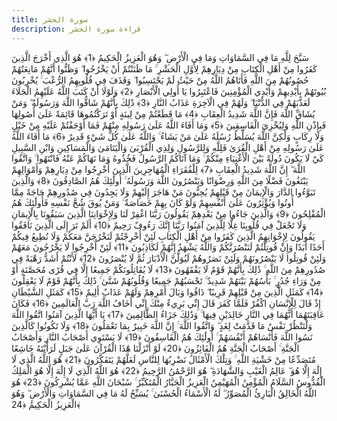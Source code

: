 ```yaml
---
title: سورة الحشر
description: قراءة سورة الحشر
---
```


سَبَّحَ لِلَّهِ مَا فِي السَّمَاوَاتِ وَمَا فِي الْأَرْضِ ۖ وَهُوَ الْعَزِيزُ الْحَكِيمُ ﴿1﴾ هُوَ الَّذِي أَخْرَجَ الَّذِينَ كَفَرُوا مِنْ أَهْلِ الْكِتَابِ مِنْ دِيَارِهِمْ لِأَوَّلِ الْحَشْرِ ۚ مَا ظَنَنْتُمْ أَنْ يَخْرُجُوا ۖ وَظَنُّوا أَنَّهُمْ مَانِعَتُهُمْ حُصُونُهُمْ مِنَ اللَّهِ فَأَتَاهُمُ اللَّهُ مِنْ حَيْثُ لَمْ يَحْتَسِبُوا ۖ وَقَذَفَ فِي قُلُوبِهِمُ الرُّعْبَ ۚ يُخْرِبُونَ بُيُوتَهُمْ بِأَيْدِيهِمْ وَأَيْدِي الْمُؤْمِنِينَ فَاعْتَبِرُوا يَا أُولِي الْأَبْصَارِ ﴿2﴾ وَلَوْلَا أَنْ كَتَبَ اللَّهُ عَلَيْهِمُ الْجَلَاءَ لَعَذَّبَهُمْ فِي الدُّنْيَا ۖ وَلَهُمْ فِي الْآخِرَةِ عَذَابُ النَّارِ ﴿3﴾ ذَٰلِكَ بِأَنَّهُمْ شَاقُّوا اللَّهَ وَرَسُولَهُ ۖ وَمَنْ يُشَاقِّ اللَّهَ فَإِنَّ اللَّهَ شَدِيدُ الْعِقَابِ ﴿4﴾ مَا قَطَعْتُمْ مِنْ لِينَةٍ أَوْ تَرَكْتُمُوهَا قَائِمَةً عَلَىٰ أُصُولِهَا فَبِإِذْنِ اللَّهِ وَلِيُخْزِيَ الْفَاسِقِينَ ﴿5﴾ وَمَا أَفَاءَ اللَّهُ عَلَىٰ رَسُولِهِ مِنْهُمْ فَمَا أَوْجَفْتُمْ عَلَيْهِ مِنْ خَيْلٍ وَلَا رِكَابٍ وَلَٰكِنَّ اللَّهَ يُسَلِّطُ رُسُلَهُ عَلَىٰ مَنْ يَشَاءُ ۚ وَاللَّهُ عَلَىٰ كُلِّ شَيْءٍ قَدِيرٌ ﴿6﴾ مَا أَفَاءَ اللَّهُ عَلَىٰ رَسُولِهِ مِنْ أَهْلِ الْقُرَىٰ فَلِلَّهِ وَلِلرَّسُولِ وَلِذِي الْقُرْبَىٰ وَالْيَتَامَىٰ وَالْمَسَاكِينِ وَابْنِ السَّبِيلِ كَيْ لَا يَكُونَ دُولَةً بَيْنَ الْأَغْنِيَاءِ مِنْكُمْ ۚ وَمَا آتَاكُمُ الرَّسُولُ فَخُذُوهُ وَمَا نَهَاكُمْ عَنْهُ فَانْتَهُوا ۚ وَاتَّقُوا اللَّهَ ۖ إِنَّ اللَّهَ شَدِيدُ الْعِقَابِ ﴿7﴾ لِلْفُقَرَاءِ الْمُهَاجِرِينَ الَّذِينَ أُخْرِجُوا مِنْ دِيَارِهِمْ وَأَمْوَالِهِمْ يَبْتَغُونَ فَضْلًا مِنَ اللَّهِ وَرِضْوَانًا وَيَنْصُرُونَ اللَّهَ وَرَسُولَهُ ۚ أُولَٰئِكَ هُمُ الصَّادِقُونَ ﴿8﴾ وَالَّذِينَ تَبَوَّءُوا الدَّارَ وَالْإِيمَانَ مِنْ قَبْلِهِمْ يُحِبُّونَ مَنْ هَاجَرَ إِلَيْهِمْ وَلَا يَجِدُونَ فِي صُدُورِهِمْ حَاجَةً مِمَّا أُوتُوا وَيُؤْثِرُونَ عَلَىٰ أَنْفُسِهِمْ وَلَوْ كَانَ بِهِمْ خَصَاصَةٌ ۚ وَمَنْ يُوقَ شُحَّ نَفْسِهِ فَأُولَٰئِكَ هُمُ الْمُفْلِحُونَ ﴿9﴾ وَالَّذِينَ جَاءُوا مِنْ بَعْدِهِمْ يَقُولُونَ رَبَّنَا اغْفِرْ لَنَا وَلِإِخْوَانِنَا الَّذِينَ سَبَقُونَا بِالْإِيمَانِ وَلَا تَجْعَلْ فِي قُلُوبِنَا غِلًّا لِلَّذِينَ آمَنُوا رَبَّنَا إِنَّكَ رَءُوفٌ رَحِيمٌ ﴿10﴾ أَلَمْ تَرَ إِلَى الَّذِينَ نَافَقُوا يَقُولُونَ لِإِخْوَانِهِمُ الَّذِينَ كَفَرُوا مِنْ أَهْلِ الْكِتَابِ لَئِنْ أُخْرِجْتُمْ لَنَخْرُجَنَّ مَعَكُمْ وَلَا نُطِيعُ فِيكُمْ أَحَدًا أَبَدًا وَإِنْ قُوتِلْتُمْ لَنَنْصُرَنَّكُمْ وَاللَّهُ يَشْهَدُ إِنَّهُمْ لَكَاذِبُونَ ﴿11﴾ لَئِنْ أُخْرِجُوا لَا يَخْرُجُونَ مَعَهُمْ وَلَئِنْ قُوتِلُوا لَا يَنْصُرُونَهُمْ وَلَئِنْ نَصَرُوهُمْ لَيُوَلُّنَّ الْأَدْبَارَ ثُمَّ لَا يُنْصَرُونَ ﴿12﴾ لَأَنْتُمْ أَشَدُّ رَهْبَةً فِي صُدُورِهِمْ مِنَ اللَّهِ ۚ ذَٰلِكَ بِأَنَّهُمْ قَوْمٌ لَا يَفْقَهُونَ ﴿13﴾ لَا يُقَاتِلُونَكُمْ جَمِيعًا إِلَّا فِي قُرًى مُحَصَّنَةٍ أَوْ مِنْ وَرَاءِ جُدُرٍ ۚ بَأْسُهُمْ بَيْنَهُمْ شَدِيدٌ ۚ تَحْسَبُهُمْ جَمِيعًا وَقُلُوبُهُمْ شَتَّىٰ ۚ ذَٰلِكَ بِأَنَّهُمْ قَوْمٌ لَا يَعْقِلُونَ ﴿14﴾ كَمَثَلِ الَّذِينَ مِنْ قَبْلِهِمْ قَرِيبًا ۖ ذَاقُوا وَبَالَ أَمْرِهِمْ وَلَهُمْ عَذَابٌ أَلِيمٌ ﴿15﴾ كَمَثَلِ الشَّيْطَانِ إِذْ قَالَ لِلْإِنْسَانِ اكْفُرْ فَلَمَّا كَفَرَ قَالَ إِنِّي بَرِيءٌ مِنْكَ إِنِّي أَخَافُ اللَّهَ رَبَّ الْعَالَمِينَ ﴿16﴾ فَكَانَ عَاقِبَتَهُمَا أَنَّهُمَا فِي النَّارِ خَالِدَيْنِ فِيهَا ۚ وَذَٰلِكَ جَزَاءُ الظَّالِمِينَ ﴿17﴾ يَا أَيُّهَا الَّذِينَ آمَنُوا اتَّقُوا اللَّهَ وَلْتَنْظُرْ نَفْسٌ مَا قَدَّمَتْ لِغَدٍ ۖ وَاتَّقُوا اللَّهَ ۚ إِنَّ اللَّهَ خَبِيرٌ بِمَا تَعْمَلُونَ ﴿18﴾ وَلَا تَكُونُوا كَالَّذِينَ نَسُوا اللَّهَ فَأَنْسَاهُمْ أَنْفُسَهُمْ ۚ أُولَٰئِكَ هُمُ الْفَاسِقُونَ ﴿19﴾ لَا يَسْتَوِي أَصْحَابُ النَّارِ وَأَصْحَابُ الْجَنَّةِ ۚ أَصْحَابُ الْجَنَّةِ هُمُ الْفَائِزُونَ ﴿20﴾ لَوْ أَنْزَلْنَا هَٰذَا الْقُرْآنَ عَلَىٰ جَبَلٍ لَرَأَيْتَهُ خَاشِعًا مُتَصَدِّعًا مِنْ خَشْيَةِ اللَّهِ ۚ وَتِلْكَ الْأَمْثَالُ نَضْرِبُهَا لِلنَّاسِ لَعَلَّهُمْ يَتَفَكَّرُونَ ﴿21﴾ هُوَ اللَّهُ الَّذِي لَا إِلَٰهَ إِلَّا هُوَ ۖ عَالِمُ الْغَيْبِ وَالشَّهَادَةِ ۖ هُوَ الرَّحْمَٰنُ الرَّحِيمُ ﴿22﴾ هُوَ اللَّهُ الَّذِي لَا إِلَٰهَ إِلَّا هُوَ الْمَلِكُ الْقُدُّوسُ السَّلَامُ الْمُؤْمِنُ الْمُهَيْمِنُ الْعَزِيزُ الْجَبَّارُ الْمُتَكَبِّرُ ۚ سُبْحَانَ اللَّهِ عَمَّا يُشْرِكُونَ ﴿23﴾ هُوَ اللَّهُ الْخَالِقُ الْبَارِئُ الْمُصَوِّرُ ۖ لَهُ الْأَسْمَاءُ الْحُسْنَىٰ ۚ يُسَبِّحُ لَهُ مَا فِي السَّمَاوَاتِ وَالْأَرْضِ ۖ وَهُوَ الْعَزِيزُ الْحَكِيمُ ﴿24﴾
